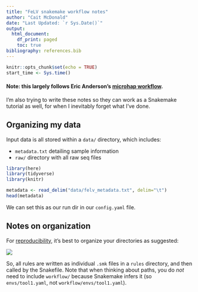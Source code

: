 ```yaml
---
title: "FeLV snakemake workflow notes"
author: "Cait McDonald"
date: "Last Updated: `r Sys.Date()`"
output:
  html_document:
    df_print: paged
    toc: true
bibliography: references.bib
---
```


```r
knitr::opts_chunk$set(echo = TRUE)
start_time <- Sys.time()
```

#### Note: this largely follows Eric Anderson's [microhap workflow](https://github.com/eriqande/mega-simple-microhap-snakeflow).
I'm also trying to write these notes so they can work as a Snakemake tutorial as well, for when I inevitably forget what I've done.

## Organizing my data
Input data is all stored within a `data/` directory, which includes:

- `metadata.txt` detailing sample information
- `raw/` directory with all raw seq files

```r
library(here)
library(tidyverse)
library(knitr)

metadata <- read_delim("data/felv_metadata.txt", delim="\t")
head(metadata)
```

We can set this as our run dir in our `config.yaml` file.

## Notes on organization

For [reproducibility](https://snakemake.readthedocs.io/en/stable/snakefiles/deployment.html), it's best to organize your directories as suggested:

![](images/tree_grab.png)

So, all rules are written as individual `.smk` files in a `rules` directory, and then called by the Snakefile. Note that when thinking about paths, you do *not* need to include `workflow/` because Snakemake infers it (so `envs/tool1.yaml`, not `workflow/envs/tool1.yaml`).


